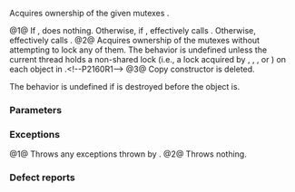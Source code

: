 {{cpp/thread/scoped_lock/title|scoped_lock}}
{{cpp/thread/scoped_lock/navbar}}
{{dcl begin}}
{{dcl|num=1|since=c++17|
explicit scoped_lock( MutexTypes&amp;... m );
}}
{{dcl|num=2|since=c++17|
scoped_lock( std::adopt_lock_t, MutexTypes&amp;... m );
}}
{{dcl|num=3|since=c++17|1=
scoped_lock( const scoped_lock&amp; ) = delete;
}}
{{dcl end}}

Acquires ownership of the given mutexes {{c|m}}.

@1@ If {{c|1=sizeof...(MutexTypes) == 0}}, does nothing. Otherwise, if {{c|1=sizeof...(MutexTypes) == 1}}, effectively calls {{c|m.lock()}}. Otherwise, effectively calls {{c|std::lock(m...)}}.
@2@ Acquires ownership of the mutexes {{c|m...}} without attempting to lock any of them. The behavior is undefined unless the current thread holds a non-shared lock (i.e., a lock acquired by {{tt|lock}}, {{tt|try_lock}}, {{tt|try_lock_for}}, or {{tt|try_lock_until}}) on each object in {{c|m...}}.&lt;!--P2160R1--&gt;
@3@ Copy constructor is deleted.

The behavior is undefined if {{c|m}} is destroyed before the {{tt|scoped_lock}} object is.

===Parameters===
{{par begin}}
{{par|m|mutexes to acquire ownership of}}
{{par end}}

===Exceptions===
@1@ Throws any exceptions thrown by {{c|m.lock()}}.
@2@ Throws nothing.

===Defect reports===
{{dr list begin}}
{{dr list item|paper=p0739r0|std=C++17|before={{tt|adopt_lock_t}} parameter was last, impeding class template argument deduction|after=moved to first}}
{{dr list end}}

{{langlinks|de|es|fr|it|ja|pt|ru|zh}}